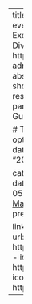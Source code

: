 ---
title: Data Science as a Flashlight
authors: [brad]
event: NAE Virtual Workshop on Sharing Exemplary Admissions Practices That Promote Diversity in Engineering
event_url: https://events.eposterboards.com/e/nae-admissions-diversity/register
location: Virtual
abstract: 'Colleges and universities can and should use Data Science to allocate our scarce resources. How we use them is the important part.' 
summary: 'How Predictive Models Can Guide the Way to Student Success'

# Talk start and end times.
#   End time can optionally be hidden by prefixing the line with `#`.
date: "2021-05-25T15:15:00Z"
#date_end: "2019-09-12T12:00:00Z"
all_day: false

categories:
  - talk
tags:
  - predictivemodels
  - datascience
  - cuboulder
  - nae
lastmod: '2021-05-26'
featured: no
image:
  caption: '[Photo by Martin Sattler on Unsplash](https://unsplash.com/photos/mBz6QjRZKvc)'
  focal_point: ''
  preview_only: no
projects: []

links:
- icon: images
  icon_pack: fas
  name: slides
  url: https://bradweiner.info/files/nae_presentation.pdf
- icon: github
  icon_pack: fab
  name: code
  url: https://github.com/bradweiner/nae
- icon: twitter
  icon_pack: fab
  name: Follow
  url: https://twitter.com/brad_weiner
---